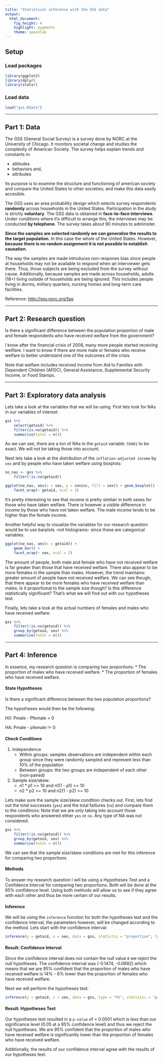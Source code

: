 ```yaml
---
title: "Statistical inference with the GSS data"
output: 
  html_document: 
    fig_height: 4
    highlight: pygments
    theme: spacelab
---
```


## Setup

### Load packages

```r
library(ggplot2)
library(dplyr)
library(statsr)
```

### Load data

 

```r
load("gss.Rdata")
```



* * *

## Part 1: Data

The GSS (General Social Survey) is a survey done by NORC at the University of Chicago. It monitors societal change and studies the complexity of American Society. The survey helps explain trends and constants in:

* attitudes
* behaviors and,
* attributes

Its purpose is to examine the structure and functioning of american society and compare the United States to other societies; and make this data easily accesible.

The GSS uses an area probability design which selects survey respondents __randomly__  across households in the United States. Participation in the study is strictly __voluntary__. The GSS data is obtained in __face-to-face interviews__. Under conditions where it's difficult to arrange this, the interviews may be conducted __by telephone__. The survey takes about 90 minutes to administer.

__Since the samples are selected randomly we can generalize the results to the target population__. In this case the whole of the United States. However, __because there is no random assignment it is not possible to establish causation.__

The way the samples are made introduces non-respones bias since people at households may not be available to respond when an interviewer gets there. Thus, those subjects are being excluded from the survey without cause. Additionally, because samples are made across households, adults (18+) living outside of households are being ignored. This includes people living in dorms, military quarters, nursing homes and long-term care facilities.

Reference:
[http://gss.norc.org/faq](gss.norg.org)


* * *

## Part 2: Research question
Is there a significant difference between the population proportion of male and female respondents who have received welfare from the government?


I know after the financial crisis of 2008, many more people started receiving wellfare. I want to know if there are more male or females who receive welfare to better understand one of the outcomes of the crisis.

Note that welfare includes received income from Aid to Families with Dependent Children (AFDC), General Assistance, Supplemental Security Income, or Food Stamps.

* * *

## Part 3: Exploratory data analysis

Lets take a look at the variables that we will be using. First lets look for NAs in our variables of interest:

```r
gss %>%
    select(getaid) %>%
    filter(is.na(getaid)) %>%
    summarise(total = n())
```

As we can see, there are a ton of NAs in the `getaid` variable. `55601` to be exact. We will not be taking those into account.

Next lets take a look at the distribution of the `inflation-adjusted income` by `sex` and by people who have taken welfare using boxplots:

```r
no_nas <- gss %>%
    filter(!is.na(getaid))

ggplot(no_nas, aes(x = sex, y = coninc, fill = sex)) + geom_boxplot() +
    facet_wrap(~ getaid, ncol = 2)
```

It's pretty interesting to see that income is pretty similair in both sexes for those who have taken welfare. There is however a visible difference in income by those who have not taken welfare. The male income tends to be higher than the female income. 

Another helpful way to visualize the variables for our research question would be to use barplots -not histograms- since these are categorical variables.

```r

ggplot(no_nas, aes(x = getaid)) +
    geom_bar() +
    facet_wrap(~ sex, ncol = 2)
```

The amount of people, both male and female who have not received welfare is far greater than those that have received welfare. There also appear to be more females in the sample than males. However, the trend maintains: greater amount of people have not received welfare. We can see though, that there appear to be more females who have received welfare than males. Is it proportional to the sample size though? Is this difference statistically significant? That's what we will find out with our hypotheses test.

Finally, lets take a look at the actual numbers of females and males who have received welfare:

```r
gss %>%
    filter(!is.na(getaid)) %>%
    group_by(getaid, sex) %>%
    summarise(total = n())
```

* * *

## Part 4: Inference

In essence, my research question is comparing two proportions:
 * The proportion of males who have received welfare.
 * The proportion of females who have received welfare.
 
#### State Hypotheses
 
 Is there a significant difference between the two population proportions?
 
 The hypotheses would then be the following:
 
 H0: Pmale - Pfemale = 0
 
 HA: Pmale - pfemale != 0
 
#### Check Conditions
 
 1. Independence
    * Within groups: samples observations are independent within each group since they were randomly sampled and represent less than 10% of the population
    * Between groups: the two groups are independent of each other (non-paired)
2. Sample size/skew:
    * n1 * p1 >= 10 and n1(1 - p1) >= 10
    * n2 * p2 >= 10 and n2(1 - p2) >= 10
    
Lets make sure the sample size/skew condition checks out. First, lets find out the total successes (`yes`) and the total failiures (`no`) and compare them to the conditions: Note that we are only taking into account those respondents who answered either `yes` or `no`. Any type of NA was not considered.

```r
gss %>%
    filter(!is.na(getaid)) %>%
    group_by(getaid, sex) %>%
    summarise(total = n())
```

 We can see that the sample size/skew conditions are met for this inference for comparing two proportions.
 
#### Methods

To answer my research question I will be using a Hypotheses Test and a Confidence Interval for comparing two proportions. Both will be done at the 95% confidence level. Using both methods will allow us to see if they agree with each other and thus be more certain of our results.

#### Inference

We will be using the `inference` function for both the hypotheses test and the confidence interval, the parameters however, will be changed according to the method. Lets start with the confidence interval:

```r
inference(y = getaid, x = sex, data = gss, statistic = "proportion", type = "ci", method = "theoretical", success = "Yes")
```

#### Result: Confidence Interval

Since the confidence interval does not contain the null value `0` we reject the null hypotheses. The confidence interval was (-0.1474, -0.0692) which means that we are 95% confident that the proportion of males who have received welfare is 14% - 6% lower than the proportion of females who have received welfare.

Next we will perform the hypotheses test:

```r
inference(y = getaid, x = sex, data = gss, type = "ht", statistic = "proportion", success = "Yes", method = "theoretical", null = 0, alternative = "twosided")
```

#### Result: Hypotheses Test

Our hypotheses test resulted in a `p-value` of < 0.0001 which is less than our significance level (0.05 at a 95% confidence level) and thus we reject the null hypotheses. We are 95% confident that the proportion of males who have received welfare is significantly lower than the proportion of females who have received welfare.

Additionally, the results of our confidence interval agree with the results of our hypotheses test.
 
 
 
